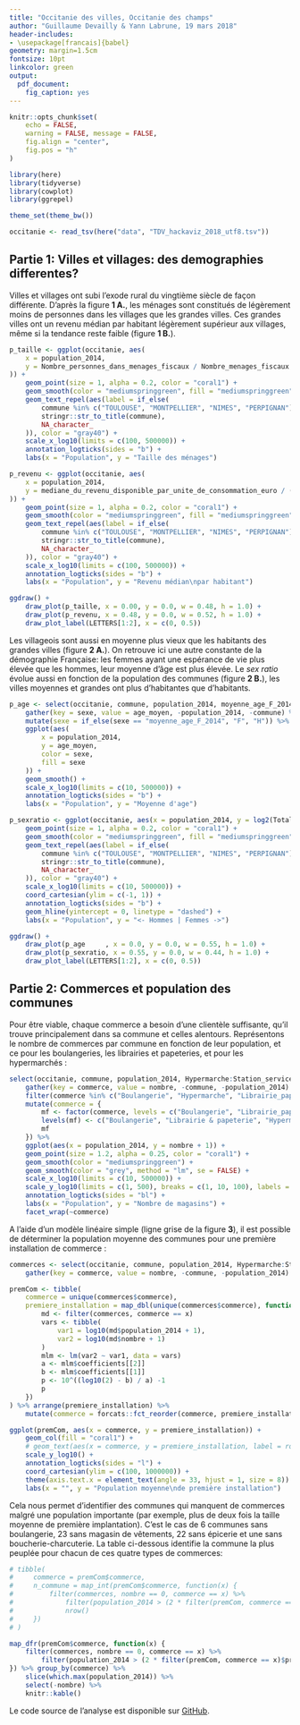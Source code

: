 ```yaml
---
title: "Occitanie des villes, Occitanie des champs"
author: "Guillaume Devailly & Yann Labrune, 19 mars 2018"
header-includes:
- \usepackage[francais]{babel}
geometry: margin=1.5cm
fontsize: 10pt
linkcolor: green
output:
  pdf_document: 
    fig_caption: yes
---
```




```r
knitr::opts_chunk$set(
    echo = FALSE,
    warning = FALSE, message = FALSE,
    fig.align = "center",
    fig.pos = "h"
)

library(here)
library(tidyverse)
library(cowplot)
library(ggrepel)

theme_set(theme_bw())

occitanie <- read_tsv(here("data", "TDV_hackaviz_2018_utf8.tsv"))

```

## Partie 1: Villes et villages: des demographies differentes?

Villes et villages ont subi l'exode rural du vingtième siècle de façon différente. D'après la figure **1 A.**, les ménages sont constitués de légèrement moins de personnes dans les villages que les grandes villes. Ces grandes villes ont un revenu médian par habitant légèrement supérieur aux villages, même si la tendance reste faible (figure **1 B.**).

```r
p_taille <- ggplot(occitanie, aes(
    x = population_2014,
    y = Nombre_personnes_dans_menages_fiscaux / Nombre_menages_fiscaux
)) +
    geom_point(size = 1, alpha = 0.2, color = "coral1") +
    geom_smooth(color = "mediumspringgreen", fill = "mediumspringgreen", alpha = 0.2) +
    geom_text_repel(aes(label = if_else(
        commune %in% c("TOULOUSE", "MONTPELLIER", "NIMES", "PERPIGNAN"),
        stringr::str_to_title(commune),
        NA_character_
    )), color = "gray40") +
    scale_x_log10(limits = c(100, 500000)) +
    annotation_logticks(sides = "b") +
    labs(x = "Population", y = "Taille des ménages")

p_revenu <- ggplot(occitanie, aes(
    x = population_2014,
    y = mediane_du_revenu_disponible_par_unite_de_consommation_euro / (Nombre_personnes_dans_menages_fiscaux / Nombre_menages_fiscaux)
)) +
    geom_point(size = 1, alpha = 0.2, color = "coral1") +
    geom_smooth(color = "mediumspringgreen", fill = "mediumspringgreen", alpha = 0.2) +
    geom_text_repel(aes(label = if_else(
        commune %in% c("TOULOUSE", "MONTPELLIER", "NIMES", "PERPIGNAN"),
        stringr::str_to_title(commune),
        NA_character_
    )), color = "gray40") +
    scale_x_log10(limits = c(100, 500000)) +
    annotation_logticks(sides = "b") +
    labs(x = "Population", y = "Revenu médian\npar habitant")

ggdraw() +
    draw_plot(p_taille, x = 0.00, y = 0.0, w = 0.48, h = 1.0) +
    draw_plot(p_revenu, x = 0.48, y = 0.0, w = 0.52, h = 1.0) +
    draw_plot_label(LETTERS[1:2], x = c(0, 0.5))

```


Les villageois sont aussi en moyenne plus vieux que les habitants des grandes villes (figure **2 A.**). On retrouve ici une autre constante de la démographie Française: les femmes ayant une espérance de vie plus élevée que les hommes, leur moyenne d'âge est plus élevée. Le *sex ratio* évolue aussi en fonction de la population des communes (figure **2 B.**), les villes moyennes et grandes ont plus d'habitantes que d'habitants.

```r

p_age <- select(occitanie, commune, population_2014, moyenne_age_F_2014, moyenne_age_H_2014) %>%
    gather(key = sexe, value = age_moyen, -population_2014, -commune) %>%
    mutate(sexe = if_else(sexe == "moyenne_age_F_2014", "F", "H")) %>%
    ggplot(aes(
        x = population_2014,
        y = age_moyen,
        color = sexe,
        fill = sexe
    )) +
    geom_smooth() +
    scale_x_log10(limits = c(10, 500000)) +
    annotation_logticks(sides = "b") +
    labs(x = "Population", y = "Moyenne d'age")

p_sexratio <- ggplot(occitanie, aes(x = population_2014, y = log2(Total_population_femmes_2014 / Total_population_hommes_2014))) +
    geom_point(size = 1, alpha = 0.2, color = "coral1") +
    geom_smooth(color = "mediumspringgreen", fill = "mediumspringgreen", alpha = 0.2) +
    geom_text_repel(aes(label = if_else(
        commune %in% c("TOULOUSE", "MONTPELLIER", "NIMES", "PERPIGNAN"),
        stringr::str_to_title(commune),
        NA_character_
    )), color = "gray40") +
    scale_x_log10(limits = c(10, 500000)) +
    coord_cartesian(ylim = c(-1, 1)) +
    annotation_logticks(sides = "b") +
    geom_hline(yintercept = 0, linetype = "dashed") +
    labs(x = "Population", y = "<- Hommes | Femmes ->")

ggdraw() +
    draw_plot(p_age     , x = 0.0, y = 0.0, w = 0.55, h = 1.0) +
    draw_plot(p_sexratio, x = 0.55, y = 0.0, w = 0.44, h = 1.0) +
    draw_plot_label(LETTERS[1:2], x = c(0, 0.5))

```

## Partie 2: Commerces et population des communes

Pour être viable, chaque commerce a besoin d'une clientèle suffisante, qu'il trouve principalement dans sa commune et celles alentours. Représentons le nombre de commerces par commune en fonction de leur population, et ce pour les boulangeries, les librairies et papeteries, et pour les hypermarchés :
```r
select(occitanie, commune, population_2014, Hypermarche:Station_service) %>%
    gather(key = commerce, value = nombre, -commune, -population_2014) %>%
    filter(commerce %in% c("Boulangerie", "Hypermarche", "Librairie_papeterie_journaux")) %>%
    mutate(commerce = {
        mf <- factor(commerce, levels = c("Boulangerie", "Librairie_papeterie_journaux", "Hypermarche"))
        levels(mf) <- c("Boulangerie", "Librairie & papeterie", "Hypermarché")
        mf
    }) %>%
    ggplot(aes(x = population_2014, y = nombre + 1)) +
    geom_point(size = 1.2, alpha = 0.25, color = "coral1") +
    geom_smooth(color = "mediumspringgreen") +
    geom_smooth(color = "grey", method = "lm", se = FALSE) +
    scale_x_log10(limits = c(10, 500000)) +
    scale_y_log10(limits = c(1, 500), breaks = c(1, 10, 100), labels = c(0, 9, 99)) +
    annotation_logticks(sides = "bl") +
    labs(x = "Population", y = "Nombre de magasins") +
    facet_wrap(~commerce)

```

A l'aide d'un modèle linéaire simple (ligne grise de la figure **3**), il est possible de déterminer la population moyenne des communes pour une première installation de commerce :

```r
commerces <- select(occitanie, commune, population_2014, Hypermarche:Station_service) %>%
    gather(key = commerce, value = nombre, -commune, -population_2014)

premCom <- tibble(
    commerce = unique(commerces$commerce),
    premiere_installation = map_dbl(unique(commerces$commerce), function(x) {
        md <- filter(commerces, commerce == x)
        vars <- tibble(
            var1 = log10(md$population_2014 + 1),
            var2 = log10(md$nombre + 1)
        )
        mlm <- lm(var2 ~ var1, data = vars)
        a <- mlm$coefficients[[2]]
        b <- mlm$coefficients[[1]]
        p <- 10^((log10(2) - b) / a) -1
        p
    })
) %>% arrange(premiere_installation) %>%
    mutate(commerce = forcats::fct_reorder(commerce, premiere_installation))

ggplot(premCom, aes(x = commerce, y = premiere_installation)) +
    geom_col(fill = "coral1") +
    # geom_text(aes(x = commerce, y = premiere_installation, label = round(premiere_installation)), angle = 90, hjust = 1, vjust = 0.5, inherit.aes = FALSE, size = 2.5) +
    scale_y_log10() +
    annotation_logticks(sides = "l") +
    coord_cartesian(ylim = c(100, 1000000)) +
    theme(axis.text.x = element_text(angle = 33, hjust = 1, size = 8)) +
    labs(x = "", y = "Population moyenne\nde première installation")
```

Cela nous permet d'identifier des communes qui manquent de commerces malgré une population importante (par exemple, plus de deux fois la taille moyenne de première implantation). C'est le cas de 6 communes sans boulangerie, 23 sans magasin de vêtements, 22 sans épicerie et une sans boucherie-charcuterie. La table ci-dessous identifie la commune la plus peuplée pour chacun de ces quatre types de commerces:

```r
# tibble(
#     commerce = premCom$commerce,
#     n_commune = map_int(premCom$commerce, function(x) {
#         filter(commerces, nombre == 0, commerce == x) %>%
#             filter(population_2014 > (2 * filter(premCom, commerce == x)$premiere_installation)) %>%
#             nrow()
#     })
# )

map_dfr(premCom$commerce, function(x) {
    filter(commerces, nombre == 0, commerce == x) %>%
        filter(population_2014 > (2 * filter(premCom, commerce == x)$premiere_installation))
}) %>% group_by(commerce) %>%
    slice(which.max(population_2014)) %>%
    select(-nombre) %>%
    knitr::kable()

```


Le code source de l'analyse est disponible sur [GitHub](https://github.com/gdevailly/hackaviz_tlse2018).